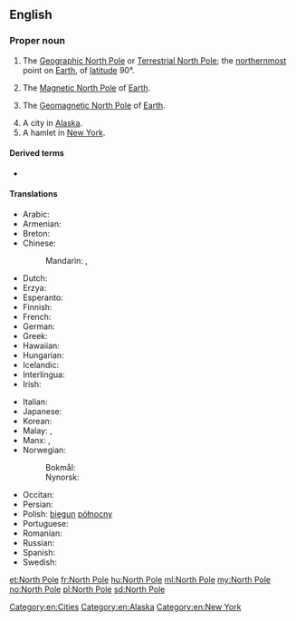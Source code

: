 {{also|north pole|north-pole}}
==English==

===Proper noun===
{{wikipedia}}
{{en-proper noun|head=[[north|North]] [[pole|Pole]]}}

# {{lb|en|geography}} The [[Geographic North Pole]] or [[Terrestrial North Pole]]; the [[northernmost]] point on [[Earth]], of [[latitude]] 90°.
# {{lb|en|geography}} The [[Magnetic North Pole]] of [[Earth]].
# {{lb|en|geography}} The [[Geomagnetic North Pole]] of [[Earth]].
# A city in [[Alaska]].
# A hamlet in [[New York]].

====Derived terms====
* {{l|en|North Pole of inaccessibility}}

====Translations====
{{trans-top|northernmost point on Earth}}
* Arabic: {{t|ar|اَلْقُطْب اَلشَّمَالِيّ|m}}
* Armenian: {{t|hy|Հյուսիսային բևեռ}}
* Breton: {{t|br|pennahel an Norzh|m}}
* Chinese:
*: Mandarin: {{t+|cmn|北極|sc=Hani}}, {{t+|cmn|北极|tr=Běijí|sc=Hani}}
* Dutch: {{t+|nl|Noordpool|m}}
* Erzya: {{t|myv|пелеве почо}}
* Esperanto: {{t|eo|Norda poluso}}
* Finnish: {{t+|fi|pohjoisnapa}}
* French: {{t|fr|Pôle Nord|m}}
* German: {{t+|de|Nordpol|m}}
* Greek: {{t|el|Βόρειος Πόλος|m}}
* Hawaiian: {{t|haw|Wēlau ʻĀkau}}
* Hungarian: {{t+|hu|Északi-sark}}
* Icelandic: {{t|is|Norðurheimskautið}}
* Interlingua: {{t|ia|polo nord}}
* Irish: {{t|ga|Pol Thuaidh|m}}
{{trans-mid}}
* Italian: {{t|it|Polo nord}}
* Japanese: {{t+|ja|北極|tr=ほっきょく, hokkyoku|sc=Jpan}}
* Korean: {{t-needed|ko}}
* Malay: {{t|ms|Kutub Syamali}}, {{t|ms|Kutub Utara}}
* Manx: {{t|gv|Ard y Twoaie|m}}, {{t|gv|ard ny twoaie|m}}
* Norwegian:
*: Bokmål: {{t|nb|Nordpolen|m}}
*: Nynorsk: {{t|nn|Nordpolen|m}}
* Occitan: {{t|oc|pòl Nòrd}}
* Persian: {{t-needed|fa}}
* Polish: [[biegun]] [[północny]] {{g|m}}
* Portuguese: {{t|pt|Polo Norte|m}}
* Romanian: {{t|ro|Polul Nord|m}}
* Russian: {{t|ru|Се́верный по́люс|m}}
* Spanish: {{t|es|Polo Norte|m}}
* Swedish: {{t+|sv|nordpolen|c}}
{{trans-bottom}}

[[Category:en:Cities]]
[[Category:en:Alaska]]
[[Category:en:New York]]

[[et:North Pole]]
[[fr:North Pole]]
[[hu:North Pole]]
[[ml:North Pole]]
[[my:North Pole]]
[[no:North Pole]]
[[pl:North Pole]]
[[sd:North Pole]]